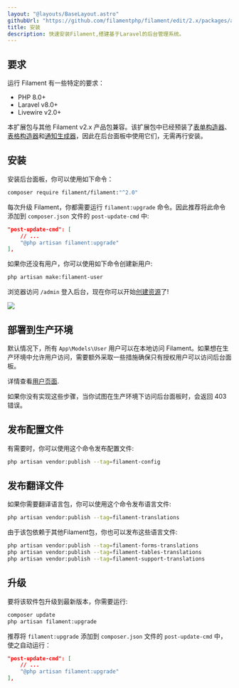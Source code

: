 ```yaml
---
layout: "@layouts/BaseLayout.astro"
githubUrl: "https://github.com/filamentphp/filament/edit/2.x/packages/admin/docs/01-installation.md"
title: 安装
description: 快速安装Filament,搭建基于Laravel的后台管理系统。
---
```


## 要求

运行 Filament 有一些特定的要求：

- PHP 8.0+
- Laravel v8.0+
- Livewire v2.0+

本扩展包与其他 Filament v2.x 产品包兼容。该扩展包中已经预装了[表单构造器](/docs/zh-CN/2.x/forms)、[表格构造器](/docs/zh-CN/2.x/tables)和[通知生成器](/docs/zh-CN/2.x/notifications)，因此在后台面板中使用它们，无需再行安装。

## 安装

安装后台面板，你可以使用如下命令：

```bash
composer require filament/filament:"^2.0"
```

每次升级 Filament，你都需要运行 `filament:upgrade` 命令。因此推荐将此命令添加到 `composer.json` 文件的 `post-update-cmd` 中:

```json
"post-update-cmd": [
    // ...
    "@php artisan filament:upgrade"
],
```

如果你还没有用户，你可以使用如下命令创建新用户:

```bash
php artisan make:filament-user
```

浏览器访问 `/admin` 登入后台，现在你可以开始[创建资源](resources)了!

[![](https://user-images.githubusercontent.com/41773797/147615302-daec5d1c-e3ac-428a-98c2-c3fb40d945b5.png)](https://demo.laravel-filament.cn)

## 部署到生产环境

默认情况下，所有 `App\Models\User` 用户可以在本地访问 Filament。如果想在生产环境中允许用户访问，需要额外采取一些措施确保只有授权用户可以访问后台面板。

详情查看[用户页面](users#授权访问后台).

如果你没有实现这些步骤，当你试图在生产环境下访问后台面板时，会返回 403 错误。

## 发布配置文件

有需要时，你可以使用这个命令发布配置文件:

```bash
php artisan vendor:publish --tag=filament-config
```

## 发布翻译文件

如果你需要翻译语言包，你可以使用这个命令发布语言文件:

```bash
php artisan vendor:publish --tag=filament-translations
```

由于该包依赖于其他Filament包，你也可以发布这些语言文件:

```bash
php artisan vendor:publish --tag=filament-forms-translations
php artisan vendor:publish --tag=filament-tables-translations
php artisan vendor:publish --tag=filament-support-translations
```

## 升级

要将该软件包升级到最新版本，你需要运行:

```bash
composer update
php artisan filament:upgrade
```

推荐将 `filament:upgrade` 添加到 `composer.json` 文件的 `post-update-cmd` 中，使之自动运行：

```json
"post-update-cmd": [
    // ...
    "@php artisan filament:upgrade"
],
```

